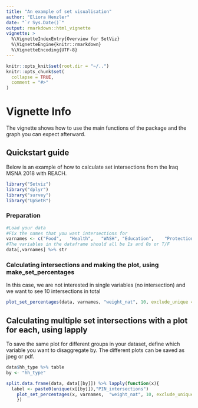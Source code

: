 ```yaml
---
title: "An example of set visualisation"
author: "Eliora Henzler"
date: "`r Sys.Date()`"
output: rmarkdown::html_vignette
vignette: >
  %\VignetteIndexEntry{Overview for SetViz}
  %\VignetteEngine{knitr::rmarkdown}
  %\VignetteEncoding{UTF-8}
---
```


```r
knitr::opts_knit$set(root.dir = "~/..")
knitr::opts_chunk$set(
  collapse = TRUE,
  comment = "#>"
)
```

# Vignette Info
The vignette shows how to use the main functions of the package and the graph you can expect afterward. 


## Quickstart guide
Below is an example of how to calculate set intersections from the Iraq MSNA 2018 with REACH.

```r
library("Setviz")
library("dplyr")
library("survey")
library("UpSetR")
```

### Preparation
```r
#Load your data
#Fix the names that you want intersections for 
varnames <- c("Food",	"Health",	"WASH",	"Education",	"Protection",	"Shelter",	"Livelihoods") 
#The variables in the dataframe should all be 1s and 0s or T/F
data[,varnames] %>% str 
```

### Calculating intersections and making the plot, using make_set_percentages
In this case, we are not interested in single variables (no intersection) and we want to see 10 intersections in total

```r
plot_set_percentages(data, varnames, "weight_nat", 10, exclude_unique = T, "PIN_Intersections")
```

## Calculating multiple set intersections with a plot for each, using lapply
To save the same plot for different groups in your dataset, define which variable you want to disaggregate by. The different plots can be saved as jpeg or pdf. 

```r

data$hh_type %>% table
by <- "hh_type"

split.data.frame(data, data[[by]]) %>% lapply(function(x){
  label <- paste0(unique(x[[by]]),"PIN_intersections")
    plot_set_percentages(x, varnames,  "weight_nat", 10, exclude_unique = T, label)
    })

```
